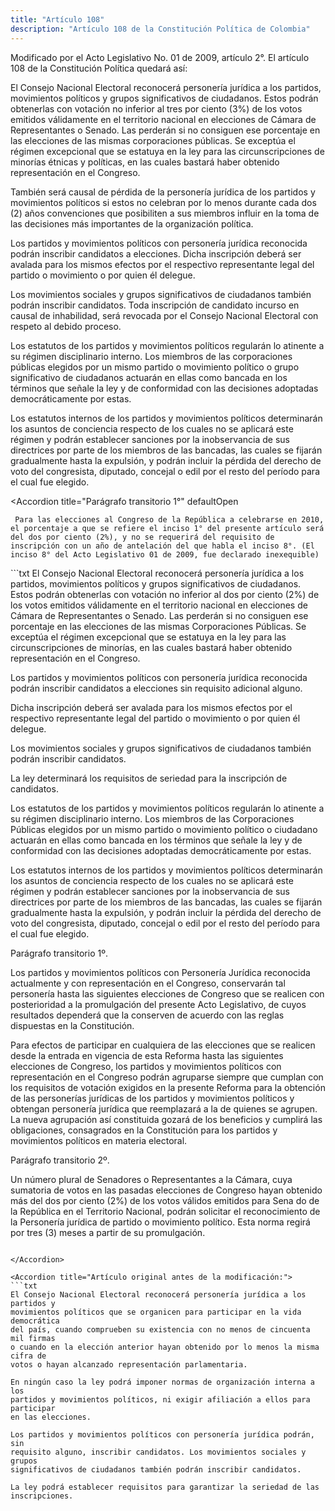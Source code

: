 ```yaml
---
title: "Artículo 108"
description: "Artículo 108 de la Constitución Política de Colombia"
---
```


<Warning>Modificado por el Acto Legislativo No. 01 de 2009, artículo 2°. El artículo 108 de la Constitución Política quedará así: </Warning>

El Consejo Nacional Electoral reconocerá personería jurídica a los partidos, movimientos políticos y grupos significativos de ciudadanos. Estos podrán obtenerlas con votación no inferior al tres por ciento (3%) de los votos emitidos válidamente en el territorio nacional en elecciones de Cámara de Representantes o Senado. Las perderán si no consiguen ese porcentaje en las elecciones de las mismas corporaciones públicas. Se exceptúa el régimen excepcional que se estatuya en la ley para las circunscripciones de minorías étnicas y políticas, en las cuales bastará haber obtenido representación en el Congreso.

También será causal de pérdida de la personería jurídica de los partidos y movimientos políticos si estos no celebran por lo menos durante cada dos (2) años convenciones que posibiliten a sus miembros influir en la toma de las decisiones más importantes de la organización política.

Los partidos y movimientos políticos con personería jurídica reconocida podrán inscribir candidatos a elecciones. Dicha inscripción deberá ser avalada para los mismos efectos por el respectivo representante legal del partido o movimiento o por quien él delegue.

Los movimientos sociales y grupos significativos de ciudadanos también podrán inscribir candidatos. Toda inscripción de candidato incurso en causal de inhabilidad, será revocada por el Consejo Nacional Electoral con respeto al debido proceso.

Los estatutos de los partidos y movimientos políticos regularán lo atinente a su régimen disciplinario interno. Los miembros de las corporaciones públicas elegidos por un mismo partido o movimiento político o grupo significativo de ciudadanos actuarán en ellas como bancada en los términos que señale la ley y de conformidad con las decisiones adoptadas democráticamente por estas.

Los estatutos internos de los partidos y movimientos políticos determinarán los asuntos de conciencia respecto de los cuales no se aplicará este régimen y podrán establecer sanciones por la inobservancia de sus directrices por parte de los miembros de las bancadas, las cuales se fijarán gradualmente hasta la expulsión, y podrán incluir la pérdida del derecho de voto del congresista, diputado, concejal o edil por el resto del período para el cual fue elegido.

<Accordion
    title="Parágrafo transitorio 1°"
    defaultOpen
>
     Para las elecciones al Congreso de la República a celebrarse en 2010, el porcentaje a que se refiere el inciso 1° del presente artículo será del dos por ciento (2%), y no se requerirá del requisito de inscripción con un año de antelación del que habla el inciso 8°. (El inciso 8° del Acto Legislativo 01 de 2009, fue declarado inexequible)
</Accordion>


<Accordion title="Artículo Modificado por el Acto Legislativo No. 01 de 2003, artículo 2°. El artículo 108 de la Constitución Nacional, quedará así:">
```txt
El Consejo Nacional Electoral reconocerá personería jurídica a los partidos, movimientos políticos y grupos significativos de ciudadanos. Estos podrán obtenerlas con votación no inferior al dos por ciento (2%) de los votos emitidos válidamente en el territorio nacional en elecciones de Cámara de Representantes o Senado. Las perderán si no consiguen ese porcentaje en las elecciones de las mismas Corporaciones Públicas. Se exceptúa el régimen excepcional que se estatuya en la ley para las circunscripciones de minorías, en las cuales bastará haber obtenido representación en el Congreso.

Los partidos y movimientos políticos con personería jurídica reconocida podrán inscribir candidatos a elecciones sin requisito adicional alguno.

Dicha inscripción deberá ser avalada para los mismos efectos por el respectivo representante legal del partido o movimiento o por quien él delegue.

Los movimientos sociales y grupos significativos de ciudadanos también podrán inscribir candidatos.

La ley determinará los requisitos de seriedad para la inscripción de candidatos.

Los estatutos de los partidos y movimientos políticos regularán lo atinente a su régimen disciplinario interno. Los miembros de las Corporaciones Públicas elegidos por un mismo partido o movimiento político o ciudadano actuarán en ellas como bancada en los términos que señale la ley y de conformidad con las decisiones adoptadas democráticamente por estas.

Los estatutos internos de los partidos y movimientos políticos determinarán los asuntos de conciencia respecto de los cuales no se aplicará este régimen y podrán establecer sanciones por la inobservancia de sus directrices por parte de los miembros de las bancadas, las cuales se fijarán gradualmente hasta la expulsión, y podrán incluir la pérdida del derecho de voto del congresista, diputado, concejal o edil por el resto del período para el cual fue elegido. 

Parágrafo transitorio 1º.

Los partidos y movimientos políticos con Personería Jurídica reconocida actualmente y con representación en el Congreso, conservarán tal personería hasta las siguientes elecciones de Congreso que se realicen con posterioridad a la promulgación del presente Acto Legislativo, de cuyos resultados dependerá que la conserven de acuerdo con las reglas dispuestas en la Constitución.

Para efectos de participar en cualquiera de las elecciones que se realicen desde la entrada en vigencia de esta Reforma hasta las siguientes elecciones de Congreso, los partidos y movimientos políticos con representación en el Congreso podrán agruparse siempre que cumplan con los requisitos de votación exigidos en la presente Reforma para la obtención de las personerías jurídicas de los partidos y movimientos políticos y obtengan personería jurídica que reemplazará a la de quienes se agrupen. La nueva agrupación así constituida gozará de los beneficios y cumplirá las obligaciones, consagrados en la Constitución para los partidos y movimientos políticos en materia electoral. 

Parágrafo transitorio 2º.

Un número plural de Senadores o Representantes a la Cámara, cuya sumatoria de votos en las pasadas elecciones de Congreso hayan obtenido más del dos por ciento (2%) de los votos válidos emitidos para Sena do de la República en el Territorio Nacional, podrán solicitar el reconocimiento de la Personería jurídica de partido o movimiento político. Esta norma regirá por tres (3) meses a partir de su promulgación. 
```

</Accordion>

<Accordion title="Artículo original antes de la modificación:">
```txt 
El Consejo Nacional Electoral reconocerá personería jurídica a los partidos y
movimientos políticos que se organicen para participar en la vida democrática
del país, cuando comprueben su existencia con no menos de cincuenta mil firmas
o cuando en la elección anterior hayan obtenido por lo menos la misma cifra de
votos o hayan alcanzado representación parlamentaria.

En ningún caso la ley podrá imponer normas de organización interna a los
partidos y movimientos políticos, ni exigir afiliación a ellos para participar
en las elecciones.

Los partidos y movimientos políticos con personería jurídica podrán, sin
requisito alguno, inscribir candidatos. Los movimientos sociales y grupos
significativos de ciudadanos también podrán inscribir candidatos.

La ley podrá establecer requisitos para garantizar la seriedad de las
inscripciones.
```
</Accordion>
